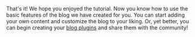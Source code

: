 That's it! We hope you enjoyed the tutorial. Now you know how to use the basic features of the blog
we have created for you. You can start adding your own content and customize the blog to your liking.
Or, yet better, you can begin creating your [blog plugins](https://bit.dev/teambit/blog/starter/plugins/useful-links) and share them with the community!
